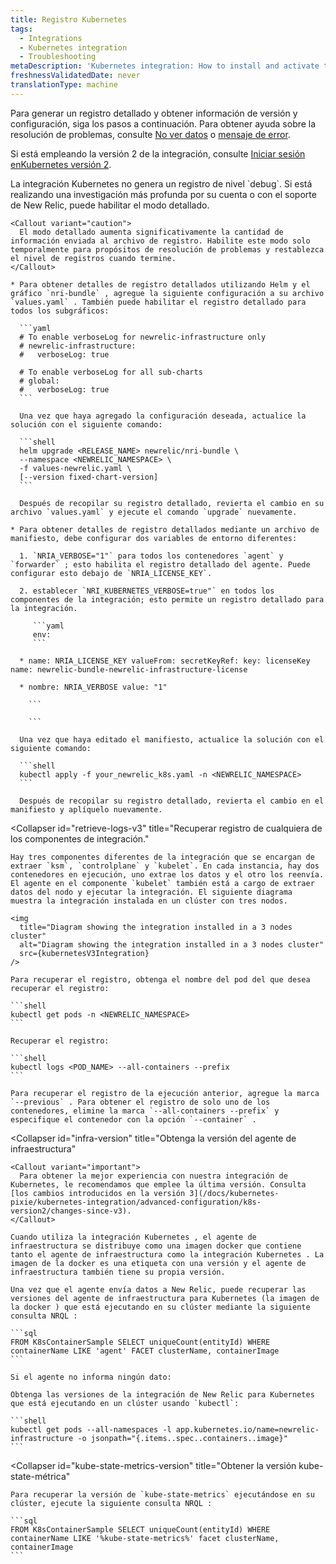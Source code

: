 ```yaml
---
title: Registro Kubernetes
tags:
  - Integrations
  - Kubernetes integration
  - Troubleshooting
metaDescription: 'Kubernetes integration: How to install and activate the integration, and what data is reported.'
freshnessValidatedDate: never
translationType: machine
---
```



Para generar un registro detallado y obtener información de versión y configuración, siga los pasos a continuación. Para obtener ayuda sobre la resolución de problemas, consulte [No ver datos](/docs/integrations/host-integrations/troubleshooting/kubernetes-integration-troubleshooting-not-seeing-data) o [mensaje de error](/docs/integrations/host-integrations/troubleshooting/kubernetes-integration-troubleshooting-error-messages).

Si está empleando la versión 2 de la integración, consulte [Iniciar sesión enKubernetes versión 2](/docs/kubernetes-pixie/kubernetes-integration/advanced-configuration/k8s-version2/overview/#logs-version2).

<CollapserGroup>
  <Collapser
    id="verbose-logging"
    title="Habilitar el registro detallado"
  >
    La integración Kubernetes no genera un registro de nivel `debug`. Si está realizando una investigación más profunda por su cuenta o con el soporte de New Relic, puede habilitar el modo detallado.

    <Callout variant="caution">
      El modo detallado aumenta significativamente la cantidad de información enviada al archivo de registro. Habilite este modo solo temporalmente para propósitos de resolución de problemas y restablezca el nivel de registros cuando termine.
    </Callout>

    * Para obtener detalles de registro detallados utilizando Helm y el gráfico `nri-bundle` , agregue la siguiente configuración a su archivo `values.yaml` . También puede habilitar el registro detallado para todos los subgráficos:

      ```yaml
      # To enable verboseLog for newrelic-infrastructure only
      # newrelic-infrastructure:
      #   verboseLog: true

      # To enable verboseLog for all sub-charts
      # global:
      #   verboseLog: true
      ```

      Una vez que haya agregado la configuración deseada, actualice la solución con el siguiente comando:

      ```shell
      helm upgrade <RELEASE_NAME> newrelic/nri-bundle \
      --namespace <NEWRELIC_NAMESPACE> \
      -f values-newrelic.yaml \
      [--version fixed-chart-version]
      ```

      Después de recopilar su registro detallado, revierta el cambio en su archivo `values.yaml` y ejecute el comando `upgrade` nuevamente.

    * Para obtener detalles de registro detallados mediante un archivo de manifiesto, debe configurar dos variables de entorno diferentes:

      1. `NRIA_VERBOSE="1"` para todos los contenedores `agent` y `forwarder` ; esto habilita el registro detallado del agente. Puede configurar esto debajo de `NRIA_LICENSE_KEY`.

      2. establecer `NRI_KUBERNETES_VERBOSE=true"` en todos los componentes de la integración; esto permite un registro detallado para la integración.

         ```yaml
         env:
         ```

      * name: NRIA_LICENSE_KEY valueFrom: secretKeyRef: key: licenseKey name: newrelic-bundle-newrelic-infrastructure-license

      * nombre: NRIA_VERBOSE value: "1"

        ```

        ```

      Una vez que haya editado el manifiesto, actualice la solución con el siguiente comando:

      ```shell
      kubectl apply -f your_newrelic_k8s.yaml -n <NEWRELIC_NAMESPACE>
      ```

      Después de recopilar su registro detallado, revierta el cambio en el manifiesto y aplíquelo nuevamente.
  </Collapser>

  <Collapser
    id="retrieve-logs-v3"
    title="Recuperar registro de cualquiera de los componentes de integración."
  >
    Hay tres componentes diferentes de la integración que se encargan de extraer `ksm`, `controlplane` y `kubelet`. En cada instancia, hay dos contenedores en ejecución, uno extrae los datos y el otro los reenvía. El agente en el componente `kubelet` también está a cargo de extraer datos del nodo y ejecutar la integración. El siguiente diagrama muestra la integración instalada en un clúster con tres nodos.

    <img
      title="Diagram showing the integration installed in a 3 nodes cluster"
      alt="Diagram showing the integration installed in a 3 nodes cluster"
      src={kubernetesV3Integration}
    />

    Para recuperar el registro, obtenga el nombre del pod del que desea recuperar el registro:

    ```shell
    kubectl get pods -n <NEWRELIC_NAMESPACE>
    ```

    Recuperar el registro:

    ```shell
    kubectl logs <POD_NAME> --all-containers --prefix
    ```

    Para recuperar el registro de la ejecución anterior, agregue la marca `--previous` . Para obtener el registro de solo uno de los contenedores, elimine la marca `--all-containers --prefix` y especifique el contenedor con la opción `--container` .
  </Collapser>

  <Collapser
    id="infra-version"
    title="Obtenga la versión del agente de infraestructura"
  >
    <Callout variant="important">
      Para obtener la mejor experiencia con nuestra integración de Kubernetes, le recomendamos que emplee la última versión. Consulta [los cambios introducidos en la versión 3](/docs/kubernetes-pixie/kubernetes-integration/advanced-configuration/k8s-version2/changes-since-v3).
    </Callout>

    Cuando utiliza la integración Kubernetes , el agente de infraestructura se distribuye como una imagen docker que contiene tanto el agente de infraestructura como la integración Kubernetes . La imagen de la docker es una etiqueta con una versión y el agente de infraestructura también tiene su propia versión.

    Una vez que el agente envía datos a New Relic, puede recuperar las versiones del agente de infraestructura para Kubernetes (la imagen de la docker ) que está ejecutando en su clúster mediante la siguiente consulta NRQL :

    ```sql
    FROM K8sContainerSample SELECT uniqueCount(entityId) WHERE containerName LIKE 'agent' FACET clusterName, containerImage
    ```

    Si el agente no informa ningún dato:

    Obtenga las versiones de la integración de New Relic para Kubernetes que está ejecutando en un clúster usando `kubectl`:

    ```shell
    kubectl get pods --all-namespaces -l app.kubernetes.io/name=newrelic-infrastructure -o jsonpath="{.items..spec..containers..image}"
    ```
  </Collapser>

  <Collapser
    id="kube-state-metrics-version"
    title="Obtener la versión kube-state-métrica"
  >
    Para recuperar la versión de `kube-state-metrics` ejecutándose en su clúster, ejecute la siguiente consulta NRQL :

    ```sql
    FROM K8sContainerSample SELECT uniqueCount(entityId) WHERE containerName LIKE '%kube-state-metrics%' facet clusterName, containerImage
    ```
  </Collapser>
</CollapserGroup>